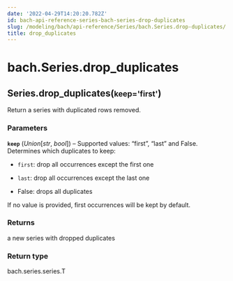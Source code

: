```yaml
---
date: '2022-04-29T14:20:20.782Z'
id: bach-api-reference-series-bach-series-drop-duplicates
slug: /modeling/bach/api-reference/Series/bach.Series.drop-duplicates/
title: drop_duplicates
---
```


# bach.Series.drop_duplicates

<div class="method">
<h2 class="signature-class"><span class="additional-name">Series.</span><span class="name">drop_duplicates(</span><small class="parameter-list"><span class="parameter" id="keep">keep='first'</span></small>)</h2>


<div class="content">

Return a series with duplicated rows removed.


### Parameters

**`keep`** (_Union_[_str_, _bool_]) – Supported values: “first”, “last” and False. Determines which duplicates to keep:

* `first`: drop all occurrences except the first one

* `last`:  drop all occurrences except the last one

* False: drops all duplicates

If no value is provided, first occurrences will be kept by default.




### Returns

a new series with dropped duplicates



### Return type

bach.series.series.T



</div>

</div>
